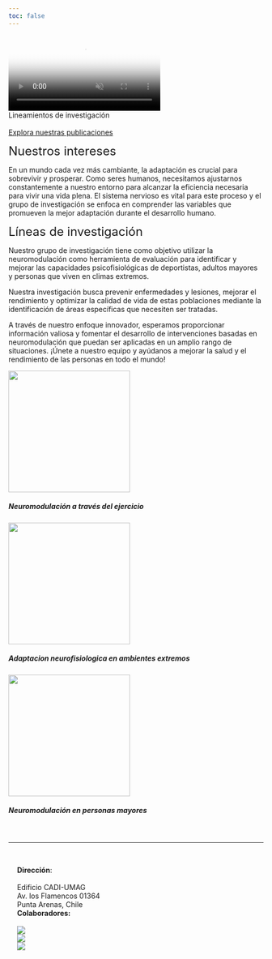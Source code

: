 ```yaml
---
toc: false
---
```


```{=html}
<div id="homeCarousel" class="carousel slide carousel-fade subnavbar-image column-screen" data-bs-ride="carousel">
  <div class="carousel-inner">
    <div class="carousel-item active">
      <video class="img-carousel" autoplay loop muted poster="images/research/poster-2.jpg">
        <source src="images/research/carousel-2.mp4" type="video/mp4">
      </video>
    </div>
  </div>
  <div class="text-light position-absolute top-50 translate-middle-y px-5" style="z-index:5;">
    <div class="display-5">Lineamientos de investigación</div>
    <br>
    <a class="btn btn-light" href="publicaciones.html" role="button">Explora nuestras publicaciones</a>
  </div>
</div> 
```

::: {.grid .column-page .gap-3}
<!--- --->
<!--- --->
::: {.g-col-12 .g-col-md-4}
[Nuestros intereses]{style="font-size: 1.5rem"}
:::
::: {.g-col-12 .g-col-md-8}
En un mundo cada vez más cambiante, la adaptación es crucial para sobrevivir y prosperar. Como seres humanos, necesitamos ajustarnos constantemente a nuestro entorno para alcanzar la eficiencia necesaria para vivir una vida plena. El sistema nervioso es vital para este proceso y el grupo de investigación se enfoca en comprender las variables que promueven la mejor adaptación durante el desarrollo humano.
:::
<!--- --->
::: {.g-col-12 .g-col-md-4}
[Líneas de investigación]{style="font-size: 1.5rem"}
:::
::: {.g-col-12 .g-col-md-8}
Nuestro grupo de investigación tiene como objetivo utilizar la neuromodulación como herramienta de evaluación para identificar y mejorar las capacidades psicofisiológicas de deportistas, adultos mayores y personas que viven en climas extremos. 

Nuestra investigación busca prevenir enfermedades y lesiones, mejorar el rendimiento y optimizar la calidad de vida de estas poblaciones mediante la identificación de áreas específicas que necesiten ser tratadas. 

A través de nuestro enfoque innovador, esperamos proporcionar información valiosa y fomentar el desarrollo de intervenciones basadas en neuromodulación que puedan ser aplicadas en un amplio rango de situaciones. ¡Únete a nuestro equipo y ayúdanos a mejorar la salud y el rendimiento de las personas en todo el mundo!
:::
<!--- --->
<!--- --->
::: {.g-col-12 .g-col-md-6 .g-col-lg-4}
```{=html}
<div class="card">
  <img src="images/research/exercise.jpeg" class="card-img-top" style="height: 15rem; object-fit: cover;">
  <div class="card-body">
    <h5 class="card-title">Neuromodulación a través del ejercicio</h5>
  </div>
</div>
```
:::
::: {.g-col-12 .g-col-md-6 .g-col-lg-4}
```{=html}
<div class="card">
  <img src="images/research/extremecold.jpg" class="card-img-top" style="height: 15rem; object-fit: cover;">
  <div class="card-body">
    <h5 class="card-title">Adaptacion neurofisiologica en ambientes extremos</h5>
  </div>
</div>
```
:::
::: {.g-col-12 .g-col-lg-4}
```{=html}
<div class="card">
  <img src="images/research/aging.jpeg" class="card-img-top" style="height: 15rem; object-fit: cover;">
  <div class="card-body">
    <h5 class="card-title">Neuromodulación en personas mayores</h5>
  </div>
</div>
```
:::
<!--- --->
:::

<br>

<hr class="column-screen-inset">

<br>

```{=html}
<div class="grid column-screen-inset" style="--bs-columns: 4; margin-left: 17px !important; margin-right: 17px !important;">
  <div class="g-col-4 g-col-md-1">
    <div>
    <strong>Dirección</strong>:<br>
    <br>
    Edificio CADI-UMAG<br>
    Av. los Flamencos 01364<br>
    Punta Arenas, Chile<br>
    </div>
  </div>
  
  <div class="g-col-4 g-col-md-3">
  <strong>Colaboradores:</strong>
  <br>
  <br>
    <div class="grid justify-content-center mx-auto gap-2" style="--bs-columns: 12; --bs-rows: 2;">
      <div class="g-col-12 g-col-sm-4 my-auto mx-auto">
        <img src="images/partners/mediantar.png" style="max-height: 8em; width: auto;">
      </div>
      
      <div class="g-col-12 g-col-sm-4 my-auto mx-auto">
        <img src="images/partners/habitat.png" style="max-height: 8em; width: auto;">
      </div>
      
      <div class="g-col-12 g-col-sm-4 my-auto mx-auto">
        <img src="images/partners/cies.png" style="max-height: 8em; width: auto;">
      </div>
    </div>
  </div>
</div>
```

